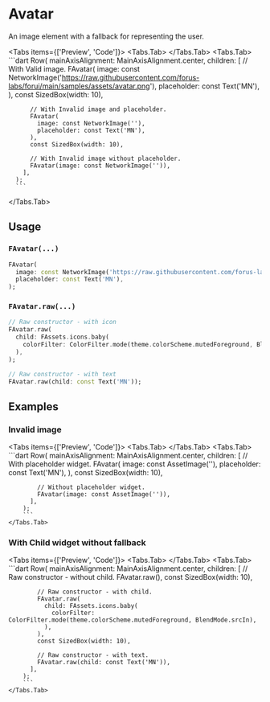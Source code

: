
# Avatar
An image element with a fallback for representing the user.

<Tabs items={['Preview', 'Code']}>
  <Tabs.Tab>
      <Widget name='avatar' variant='default' query={{}}/>
  </Tabs.Tab>
  <Tabs.Tab>
      ```dart
      Row(
        mainAxisAlignment: MainAxisAlignment.center,
        children: [
          // With Valid image.
          FAvatar(
            image: const NetworkImage('https://raw.githubusercontent.com/forus-labs/forui/main/samples/assets/avatar.png'),
            placeholder: const Text('MN'),
          ),
          const SizedBox(width: 10),

          // With Invalid image and placeholder.
          FAvatar(
            image: const NetworkImage(''),
            placeholder: const Text('MN'),
          ),
          const SizedBox(width: 10),

          // With Invalid image without placeholder.
          FAvatar(image: const NetworkImage('')),
        ],
      );
      ```
  </Tabs.Tab>
</Tabs>

## Usage

### `FAvatar(...)`

```dart
FAvatar(
  image: const NetworkImage('https://raw.githubusercontent.com/forus-labs/forui/main/samples/assets/avatar.png'),
  placeholder: const Text('MN'),
);
```

### `FAvatar.raw(...)`

```dart
// Raw constructor - with icon
FAvatar.raw(
  child: FAssets.icons.baby(
    colorFilter: ColorFilter.mode(theme.colorScheme.mutedForeground, BlendMode.srcIn),
  ),
);

// Raw constructor - with text
FAvatar.raw(child: const Text('MN'));
```

## Examples

### Invalid image
<Tabs items={['Preview', 'Code']}>
    <Tabs.Tab>
        <Widget name='avatar' variant='invalid' query={{}}/>
    </Tabs.Tab>
    <Tabs.Tab>
        ```dart
        Row(
          mainAxisAlignment: MainAxisAlignment.center,
          children: [
            // With placeholder widget.
            FAvatar(
              image: const AssetImage(''),
              placeholder: const Text('MN'),
            ),
            const SizedBox(width: 10),

            // Without placeholder widget.
            FAvatar(image: const AssetImage('')),
          ],
        );
        ```
    </Tabs.Tab>
</Tabs>

### With Child widget without fallback
<Tabs items={['Preview', 'Code']}>
    <Tabs.Tab>
        <Widget name='avatar' variant='raw' query={{}}/>
    </Tabs.Tab>
    <Tabs.Tab>
        ```dart
        Row(
          mainAxisAlignment: MainAxisAlignment.center,
          children: [
            // Raw constructor - without child.
            FAvatar.raw(),
            const SizedBox(width: 10),

            // Raw constructor - with child.
            FAvatar.raw(
              child: FAssets.icons.baby(
                colorFilter: ColorFilter.mode(theme.colorScheme.mutedForeground, BlendMode.srcIn),
              ),
            ),
            const SizedBox(width: 10),

            // Raw constructor - with text.
            FAvatar.raw(child: const Text('MN')),
          ],
        );
        ```
    </Tabs.Tab>
</Tabs>
